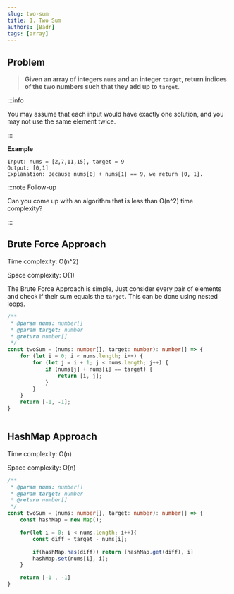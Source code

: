 ```yaml
---
slug: two-sum
title: 1. Two Sum
authors: [Badr]
tags: [array]
---
```


## Problem

> **Given an array of integers `nums` and an integer `target`, return indices of the two numbers such that they add up to `target`**.

:::info

You may assume that each input would have exactly one solution, and you may not use the same element twice.

:::

**Example**
```
Input: nums = [2,7,11,15], target = 9
Output: [0,1]
Explanation: Because nums[0] + nums[1] == 9, we return [0, 1].
```

:::note Follow-up

Can you come up with an algorithm that is less than O(n^2) time complexity?

:::

## Brute Force Approach 

Time complexity: O(n^2)

Space complexity: O(1)

The Brute Force Approach is simple, Just consider every pair of elements and check if their sum 
equals the `target`. This can be done using nested loops.

<Tabs>
<TabItem value="ts" label="TypeScript">

```ts
/**
 * @param nums: number[]
 * @param target: number
 * @return number[]
 */
const twoSum = (nums: number[], target: number): number[] => {
    for (let i = 0; i < nums.length; i++) {
        for (let j = i + 1; j < nums.length; j++) {
            if (nums[j] + nums[i] == target) {
                return [i, j];
            }
        }
    }
    return [-1, -1];
}
```

</TabItem>
<TabItem value="csharp" label="C#">

```csharp
```

</TabItem>
</Tabs>


## HashMap Approach

Time complexity: O(n)

Space complexity: O(n)


<Tabs>
<TabItem value="ts" label="TypeScript">

```ts
/**
 * @param nums: number[]
 * @param target: number
 * @return number[]
 */
const twoSum = (nums: number[], target: number): number[] => {
    const hashMap = new Map();

    for(let i = 0; i < nums.length; i++){
        const diff = target - nums[i];

        if(hashMap.has(diff)) return [hashMap.get(diff), i]
        hashMap.set(nums[i], i);
    }

    return [-1 , -1]
}
```

</TabItem>
<TabItem value="csharp" label="C#">

```csharp
```

</TabItem>
</Tabs>

